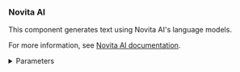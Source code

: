 ### Novita AI

This component generates text using Novita AI's language models.

For more information, see [Novita AI documentation](https://novita.ai/docs/model-api/reference/llm/llm.html?utm_source=github_langflow&utm_medium=github_readme&utm_campaign=link).

<details>
<summary>Parameters</summary>

**Inputs**

| Name | Type | Description |
|------|------|-------------|
| api_key | SecretString | Your Novita AI API Key. |
| model | String | The id of the Novita AI model to use. |
| max_tokens | Integer | The maximum number of tokens to generate. Set to 0 for unlimited tokens. |
| temperature | Float | Controls randomness in the output. Range: [0.0, 1.0]. Default: 0.7. |
| top_p | Float | Controls the nucleus sampling. Range: [0.0, 1.0]. Default: 1.0. |
| frequency_penalty | Float | Controls the frequency penalty. Range: [0.0, 2.0]. Default: 0.0. |
| presence_penalty | Float | Controls the presence penalty. Range: [0.0, 2.0]. Default: 0.0. |

**Outputs**

| Name | Type | Description |
|------|------|-------------|
| model | LanguageModel | An instance of Novita AI model configured with the specified parameters. |

</details>